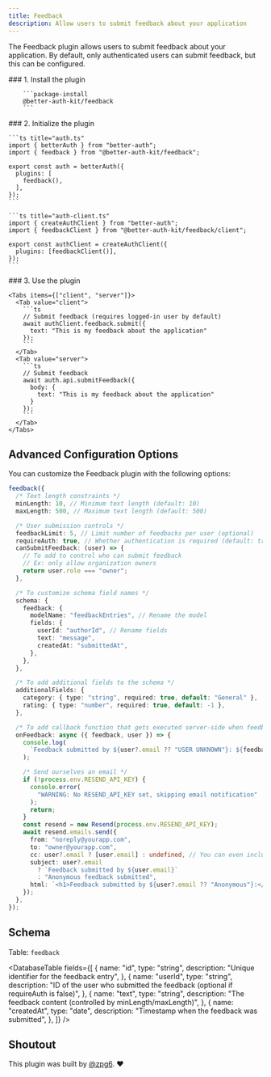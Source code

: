 ```yaml
---
title: Feedback
description: Allow users to submit feedback about your application
---
```


<GithubButton url="https://github.com/ping-maxwell/better-auth-kit/tree/main/packages/plugins/feedback" />
<NpmButton url="https://www.npmjs.com/package/@better-auth-kit/feedback" />

The Feedback plugin allows users to submit feedback about your application. By default, only authenticated users can submit feedback, but this can be configured.

<Steps>
  <Step>
        ### 1. Install the plugin

        ```package-install
        @better-auth-kit/feedback
        ```

  </Step>

  <Step>
    ### 2. Initialize the plugin

    ```ts title="auth.ts"
    import { betterAuth } from "better-auth";
    import { feedback } from "@better-auth-kit/feedback";

    export const auth = betterAuth({
      plugins: [
        feedback(),
      ],
    });
    ```

    ```ts title="auth-client.ts"
    import { createAuthClient } from "better-auth";
    import { feedbackClient } from "@better-auth-kit/feedback/client";

    export const authClient = createAuthClient({
      plugins: [feedbackClient()],
    });
    ```

  </Step>
  <Step>
    ### 3. Use the plugin

    <Tabs items={["client", "server"]}>
      <Tab value="client">
        ```ts
        // Submit feedback (requires logged-in user by default)
        await authClient.feedback.submit({
          text: "This is my feedback about the application"
        });
        ```
      </Tab>
      <Tab value="server">
        ```ts
        // Submit feedback
        await auth.api.submitFeedback({
          body: {
            text: "This is my feedback about the application"
          }
        });
        ```
      </Tab>
    </Tabs>

  </Step>
</Steps>

<div className="h-10" />

## Advanced Configuration Options

You can customize the Feedback plugin with the following options:

```ts
feedback({
  /* Text length constraints */
  minLength: 10, // Minimum text length (default: 10)
  maxLength: 500, // Maximum text length (default: 500)

  /* User submission controls */
  feedbackLimit: 5, // Limit number of feedbacks per user (optional)
  requireAuth: true, // Whether authentication is required (default: true)
  canSubmitFeedback: (user) => {
    // To add to control who can submit feedback
    // Ex: only allow organization owners
    return user.role === "owner";
  },

  /* To customize schema field names */
  schema: {
    feedback: {
      modelName: "feedbackEntries", // Rename the model
      fields: {
        userId: "authorId", // Rename fields
        text: "message",
        createdAt: "submittedAt",
      },
    },
  },

  /* To add additional fields to the schema */
  additionalFields: {
    category: { type: "string", required: true, default: "General" },
    rating: { type: "number", required: true, default: -1 },
  },

  /* To add callback function that gets executed server-side when feedback is submitted */
  onFeedback: async ({ feedback, user }) => {
    console.log(
      `Feedback submitted by ${user?.email ?? "USER UNKNOWN"}: ${feedback}`
    );

    /* Send ourselves an email */
    if (!process.env.RESEND_API_KEY) {
      console.error(
        "WARNING: No RESEND_API_KEY set, skipping email notification"
      );
      return;
    }
    const resend = new Resend(process.env.RESEND_API_KEY);
    await resend.emails.send({
      from: "noreply@yourapp.com",
      to: "owner@yourapp.com",
      cc: user?.email ? [user.email] : undefined, // You can even include the user
      subject: user?.email
        ? `Feedback submitted by ${user.email}`
        : "Anonymous feedback submitted",
      html: `<h1>Feedback submitted by ${user?.email ?? "Anonymous"}:</h1><p>${feedback.text}</p>`,
    });
  },
});
```

## Schema

Table: `feedback`

<DatabaseTable
  fields={[
    {
      name: "id",
      type: "string",
      description: "Unique identifier for the feedback entry",
    },
    {
      name: "userId",
      type: "string",
      description:
        "ID of the user who submitted the feedback (optional if requireAuth is false)",
    },
    {
      name: "text",
      type: "string",
      description: "The feedback content (controlled by minLength/maxLength)",
    },
    {
      name: "createdAt",
      type: "date",
      description: "Timestamp when the feedback was submitted",
    },
  ]}
/>

## Shoutout

This plugin was built by [@zpg6](https://github.com/zpg6). ❤️
